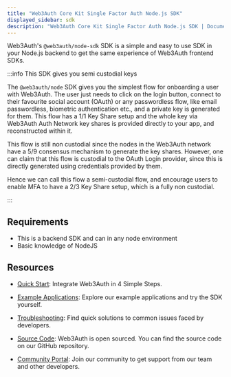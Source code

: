 ```yaml
---
title: "Web3Auth Core Kit Single Factor Auth Node.js SDK"
displayed_sidebar: sdk
description: "Web3Auth Core Kit Single Factor Auth Node.js SDK | Documentation - Web3Auth"
---
```


Web3Auth's `@web3auth/node-sdk` SDK is a simple and easy to use SDK in your Node.js backend to get the same experience of Web3Auth frontend SDKs.

:::info This SDK gives you semi custodial keys

The `@web3auth/node` SDK gives you the simplest flow for onboarding a user with Web3Auth. The user just needs to click on the login button, connect to
their favourite social account (OAuth) or any passwordless flow, like email passwordless, biometric authentication etc., and a private key is
generated for them. This flow has a 1/1 Key Share setup and the whole key via Web3Auth Auth Network key shares is provided directly to your app, and
reconstructed within it.

This flow is still non custodial since the nodes in the Web3Auth network have a 5/9 consensus mechanism to generate the key shares. However, one can
claim that this flow is custodial to the OAuth Login provider, since this is directly generated using credentials provided by them.

Hence we can call this flow a semi-custodial flow, and encourage users to enable MFA to have a 2/3 Key Share setup, which is a fully non custodial.

:::

## Requirements

- This is a backend SDK and can in any node environment
- Basic knowledge of NodeJS

## Resources

- [Quick Start](/quick-start?product=Core+Kit&sdk=Node.js+SDK&platform=Node.js): Integrate Web3Auth in 4 Simple Steps.

- [Example Applications](/examples?product=Core+Kit&sdk=Node.js+SDK): Explore our example applications and try the SDK yourself.

- [Troubleshooting](/troubleshooting): Find quick solutions to common issues faced by developers.

- [Source Code](https://github.com/Web3Auth/web3auth-backend/): Web3Auth is open sourced. You can find the source code on our GitHub repository.

- [Community Portal](https://web3auth.io/community/c/help-core-kit/core-kit-sfa-node/23): Join our community to get support from our team and other
  developers.

